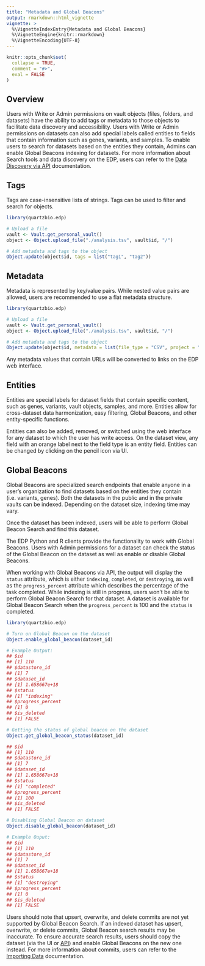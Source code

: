 ```yaml
---
title: "Metadata and Global Beacons"
output: rmarkdown::html_vignette
vignette: >
  %\VignetteIndexEntry{Metadata and Global Beacons}
  %\VignetteEngine{knitr::rmarkdown}
  %\VignetteEncoding{UTF-8}
---
```


```r
knitr::opts_chunk$set(
  collapse = TRUE,
  comment = "#>",
  eval = FALSE
)
```

## Overview


Users with Write or Admin permissions on vault objects (files, folders, and datasets) have the ability to add tags or metadata to those objects to facilitate data discovery and accessibility. Users with Write or Admin permissions on datasets can also add special labels called entities to fields that contain information such as genes, variants, and samples. To enable users to search for datasets based on the entities they contain, Admins can enable Global Beacons indexing for datasets. For more information about Search tools and data discovery on the EDP, users can refer to the [Data Discovery via API](data_discovery_via_API.html) documentation.


## Tags

Tags are case-insensitive lists of strings. Tags can be used to filter and search for objects.

```r
library(quartzbio.edp)

# Upload a file
vault <- Vault.get_personal_vault()
object <- Object.upload_file("./analysis.tsv", vault$id, "/")

# Add metadata and tags to the object
Object.update(object$id, tags = list("tag1", "tag2"))
```

## Metadata

Metadata is represented by key/value pairs. While nested value pairs are allowed, users are recommended to use a flat metadata structure.

```r
library(quartzbio.edp)

# Upload a file
vault <- Vault.get_personal_vault()
object <- Object.upload_file("./analysis.tsv", vault$id, "/")

# Add metadata and tags to the object
Object.update(object$id, metadata = list(file_type = "CSV", project = "My Project"))
```

Any metadata values that contain URLs will be converted to links on the EDP web interface.


## Entities

Entities are special labels for dataset fields that contain specific content, such as genes, variants, vault objects, samples, and more. Entities allow for cross-dataset data harmonization, easy filtering, Global Beacons, and other entity-specific functions.

Entities can also be added, removed, or switched using the web interface for any dataset to which the user has write access. On the dataset view, any field with an orange label next to the field type is an entity field. Entities can be changed by clicking on the pencil icon via UI.

## Global Beacons

Global Beacons are specialized search endpoints that enable anyone in a user's organization to find datasets based on the entities they contain (i.e. variants, genes). Both the datasets in the public and in the private vaults can be indexed. Depending on the dataset size, indexing time may vary.

Once the dataset has been indexed, users will be able to perform Global Beacon Search and find this dataset.

The EDP Python and R clients provide the functionality to work with Global Beacons. Users with Admin permissions for a dataset can check the status of the Global Beacon on the dataset as well as enable or disable Global Beacons. 


When working with Global Beacons via API, the output will display the `status` attribute, which is either `indexing`, `completed`, or `destroying`, as well as the `progress_percent` attribute which describes the percentage of the task completed. While indexing is still in progress, users won't be able to perform Global Beacon Search for that dataset. A dataset is available for Global Beacon Search when the `progress_percent` is 100 and the `status` is completed.

```r
library(quartzbio.edp)

# Turn on Global Beacon on the dataset
Object.enable_global_beacon(dataset_id)

# Example Output:
## $id
## [1] 110
## $datastore_id
## [1] 7
## $dataset_id
## [1] 1.658667e+18
## $status
## [1] "indexing"
## $progress_percent
## [1] 0
## $is_deleted
## [1] FALSE

# Getting the status of global beacon on the dataset
Object.get_global_beacon_status(dataset_id)

## $id
## [1] 110
## $datastore_id
## [1] 7
## $dataset_id
## [1] 1.658667e+18
## $status
## [1] "completed"
## $progress_percent
## [1] 100
## $is_deleted
## [1] FALSE

# Disabling Global Beacon on dataset
Object.disable_global_beacon(dataset_id)

# Example Ouput:
## $id
## [1] 110
## $datastore_id
## [1] 7
## $dataset_id
## [1] 1.658667e+18
## $status
## [1] "destroying"
## $progress_percent
## [1] 0
## $is_deleted
## [1] FALSE
```

Users should note that upsert, overwrite, and delete commits are not yet supported by Global Beacon Search. If an indexed dataset has upsert, overwrite, or delete commits, Global Beacon search results may be inaccurate. To ensure accurate search results, users should copy the dataset (via the UI or [API](creating_and_migrating_datasets.html)) and enable Global Beacons on the new one instead. For more information about commits, users can refer to the [Importing Data](import_data.html) documentation.
